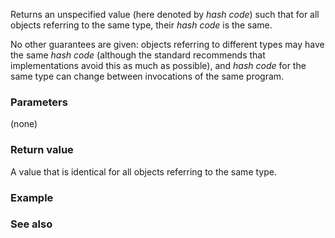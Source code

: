 {{cpp/types/type_info/title|hash_code}}
{{cpp/types/type_info/navbar}}
{{ddcl|since=c++11|1=
std::size_t hash_code() const noexcept;
}}

Returns an unspecified value (here denoted by ''hash code'') such that for all {{lc|std::type_info}} objects referring to the same type, their ''hash code'' is the same.

No other guarantees are given: {{lc|std::type_info}} objects referring to different types may have the same ''hash code'' (although the standard recommends that implementations avoid this as much as possible), and ''hash code'' for the same type can change between invocations of the same program.

===Parameters===
(none)

===Return value===
A value that is identical for all {{lc|std::type_info}} objects referring to the same type.

===Example===
{{example
|The following program is an example of an efficient type-value mapping without using {{lc|std::type_index}}.
|code=
#include &lt;functional&gt;
#include &lt;iostream&gt;
#include &lt;memory&gt;
#include &lt;string&gt;
#include &lt;typeinfo&gt;
#include &lt;unordered_map&gt;

struct A
{
    virtual ~A() {}
};

struct B : A {};
struct C : A {};

using TypeInfoRef = std::reference_wrapper&lt;const std::type_info&gt;;

struct Hasher
{
    std::size_t operator()(TypeInfoRef code) const
    {
        return code.get().hash_code();
    }
};

struct EqualTo
{
    bool operator()(TypeInfoRef lhs, TypeInfoRef rhs) const
    {
        return lhs.get() == rhs.get();
    }
};

int main()
{
    std::unordered_map&lt;TypeInfoRef, std::string, Hasher, EqualTo&gt; type_names;

    type_names[typeid(int)] = "int";
    type_names[typeid(double)] = "double";
    type_names[typeid(A)] = "A";
    type_names[typeid(B)] = "B";
    type_names[typeid(C)] = "C";

    int i;
    double d;
    A a;

    // note that we're storing pointer to type A
    std::unique_ptr&lt;A&gt; b(new B);
    std::unique_ptr&lt;A&gt; c(new C);

    std::cout &lt;&lt; "i is " &lt;&lt; type_names[typeid(i)] &lt;&lt; '\n';
    std::cout &lt;&lt; "d is " &lt;&lt; type_names[typeid(d)] &lt;&lt; '\n';
    std::cout &lt;&lt; "a is " &lt;&lt; type_names[typeid(a)] &lt;&lt; '\n';
    std::cout &lt;&lt; "*b is " &lt;&lt; type_names[typeid(*b)] &lt;&lt; '\n';
    std::cout &lt;&lt; "*c is " &lt;&lt; type_names[typeid(*c)] &lt;&lt; '\n';
}
|output=
i is int
d is double
a is A
*b is B
*c is C
}}

===See also===
{{dsc begin}}
{{dsc inc|cpp/types/type_info/dsc operator_cmp}}
{{dsc inc|cpp/types/type_info/dsc name}}
{{dsc end}}

{{langlinks|de|es|fr|it|ja|pt|ru|zh}}